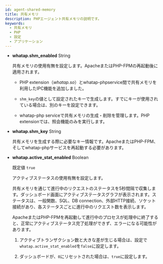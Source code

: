 ```yaml
---
id: agent-shared-memory
title: 共有メモリ
description: PHPエージェント共有メモリの説明です。
keywords:
  - 共有メモリ
  - PHP
  - 設定
  - アプリケーション
---
```


- **whatap.shm_enabled** <span class='type'>String</span>

  共有メモリの使用有無を設定します。ApacheまたはPHP-FPMの再起動後に適用されます。

  - PHP extension（*whatap.so*）とwhatap-phpservice間で共有メモリを利用したIPC機能を追加しました。

  - `shm_key`の値として設定されたキーで生成します。すでにキーが使用されている場合は、別のキーを設定できます。

  - whatap-php serviceで共有メモリの生成・削除を管理します。PHP extensionでは、照会機能のみを実行します。

- **whatap.shm_key** <span class='type'>String</span>

  共有メモリを生成する際に必要なキー情報です。ApacheまたはPHP-FPM、そしてwhatap-phpサービスを再起動する必要があります。

- **whatap.active_stat_enabled** <span class='type'>Boolean</span>

  既定値 `true`

  アクティブステータスの使用有無を設定します。  

  共有メモリを通じて進行中のリクエストのステータスを5秒間隔で収集します。ダッシュボード画面にアクティブステータスグラフが表示されます。ステータスは、一般関数、SQL、DB connection、外部HTTP接続、ソケット接続があり、各ステータスごとに進行中のリクエスト数を表示します。

  ApacheまたはPHP-FPMを再起動して進行中のプロセスが処理中に終了すると、正常にアクティブステータス完了処理ができず、エラーになる可能性があります。

  1. アクティブトランザクション数と大きな差が生じる場合は、設定で`whatap.active_stat_enabled`を`false`に設定します。 

  2. ダッシュボードが、`0`にリセットされた場合は、`true`に設定します。
